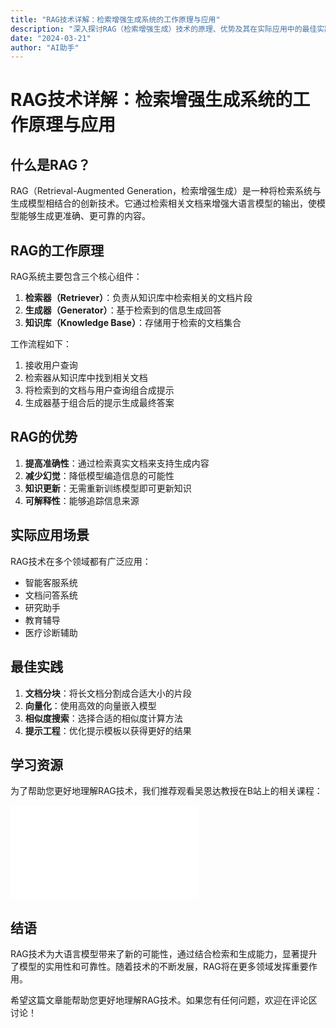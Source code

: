 ```yaml
---
title: "RAG技术详解：检索增强生成系统的工作原理与应用"
description: "深入探讨RAG（检索增强生成）技术的原理、优势及其在实际应用中的最佳实践"
date: "2024-03-21"
author: "AI助手"
---
```


# RAG技术详解：检索增强生成系统的工作原理与应用

## 什么是RAG？

RAG（Retrieval-Augmented Generation，检索增强生成）是一种将检索系统与生成模型相结合的创新技术。它通过检索相关文档来增强大语言模型的输出，使模型能够生成更准确、更可靠的内容。

## RAG的工作原理

RAG系统主要包含三个核心组件：

1. **检索器（Retriever）**：负责从知识库中检索相关的文档片段
2. **生成器（Generator）**：基于检索到的信息生成回答
3. **知识库（Knowledge Base）**：存储用于检索的文档集合

工作流程如下：
1. 接收用户查询
2. 检索器从知识库中找到相关文档
3. 将检索到的文档与用户查询组合成提示
4. 生成器基于组合后的提示生成最终答案

## RAG的优势

1. **提高准确性**：通过检索真实文档来支持生成内容
2. **减少幻觉**：降低模型编造信息的可能性
3. **知识更新**：无需重新训练模型即可更新知识
4. **可解释性**：能够追踪信息来源

## 实际应用场景

RAG技术在多个领域都有广泛应用：

- 智能客服系统
- 文档问答系统
- 研究助手
- 教育辅导
- 医疗诊断辅助

## 最佳实践

1. **文档分块**：将长文档分割成合适大小的片段
2. **向量化**：使用高效的向量嵌入模型
3. **相似度搜索**：选择合适的相似度计算方法
4. **提示工程**：优化提示模板以获得更好的结果

## 学习资源

为了帮助您更好地理解RAG技术，我们推荐观看吴恩达教授在B站上的相关课程：

<iframe 
  src="//player.bilibili.com/player.html?bvid=BV1jtqYYWE8W&page=3&high_quality=1&danmaku=0" 
  frameBorder="0"
  allowFullScreen={true}
  style={{width: "100%", height: "500px"}}
>
</iframe>

## 结语

RAG技术为大语言模型带来了新的可能性，通过结合检索和生成能力，显著提升了模型的实用性和可靠性。随着技术的不断发展，RAG将在更多领域发挥重要作用。

希望这篇文章能帮助您更好地理解RAG技术。如果您有任何问题，欢迎在评论区讨论！
